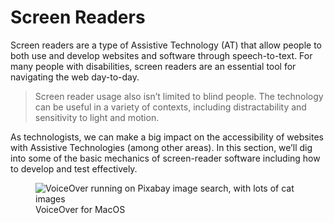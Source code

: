 # Screen Readers

Screen readers are a type of Assistive Technology (AT) that allow people to both use and develop websites and software through speech-to-text. For many people with disabilities, screen readers are an essential tool for navigating the web day-to-day.

> Screen reader usage also isn’t limited to blind people. The technology can be useful in a variety of contexts, including distractability and sensitivity to light and motion.

As technologists, we can make a big impact on the accessibility of websites with Assistive Technologies (among other areas). In this section, we’ll dig into some of the basic mechanics of screen-reader software including how to develop and test effectively.

<figure className="my-6 italic">
    <img className="block" src="/voiceover-cat-image-links.jpg" alt="VoiceOver running on Pixabay image search, with lots of cat images" />
    <figcaption>VoiceOver for MacOS</figcaption>
</figure>